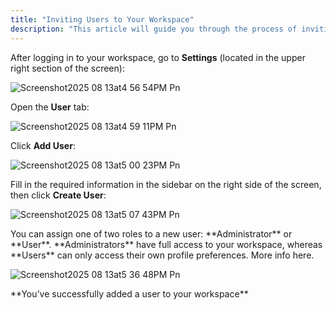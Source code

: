 ```yaml
---
title: "Inviting Users to Your Workspace"
description: "This article will guide you through the process of inviting users to your workspace."
---
```


After logging in to your workspace, go to **Settings** <Icon icon="gear" /> (located in the upper right section of the screen):

![Screenshot2025 08 13at4 56 54PM Pn](/images/Screenshot2025-08-13at4.56.54PM.png)

Open the **User** tab:

![Screenshot2025 08 13at4 59 11PM Pn](/images/Screenshot2025-08-13at4.59.11PM.png)

Click **Add User**:

![Screenshot2025 08 13at5 00 23PM Pn](/images/Screenshot2025-08-13at5.00.23PM.png)

Fill in the required information in the sidebar on the right side of the screen, then click **Create User**:

![Screenshot2025 08 13at5 07 43PM Pn](/images/Screenshot2025-08-13at5.07.43PM.png)

<Note>
  You can assign one of two roles to a new user: **Administrator** or **User**. **Administrators** have full access to your workspace, whereas **Users** can only access their own profile preferences. More info here.
</Note>

![Screenshot2025 08 13at5 36 48PM Pn](/images/Screenshot2025-08-13at5.36.48PM.png)

<Check>
  **You’ve successfully added a user to your workspace**
</Check>